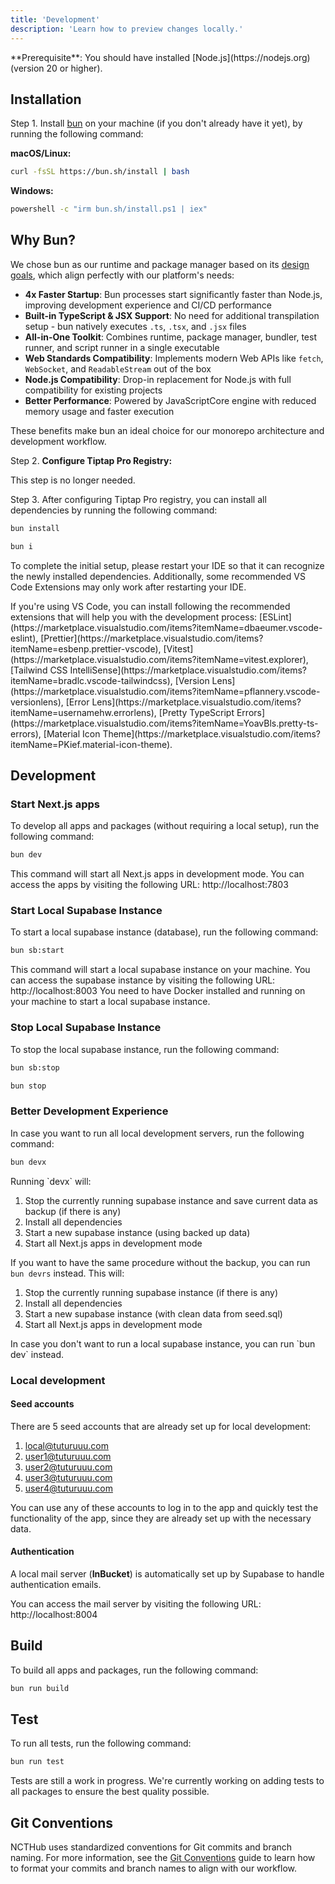 ```yaml
---
title: 'Development'
description: 'Learn how to preview changes locally.'
---
```


<Info>
  **Prerequisite**: You should have installed [Node.js](https://nodejs.org)
  (version 20 or higher).
</Info>

## Installation

Step 1. Install [bun](https://bun.sh/docs/installation) on your machine (if you don't already have it yet), by running the following command:

**macOS/Linux:**

```bash
curl -fsSL https://bun.sh/install | bash
```

**Windows:**

```bash
powershell -c "irm bun.sh/install.ps1 | iex"
```

## Why Bun?

We chose bun as our runtime and package manager based on its [design goals](https://bun.sh/docs#design-goals), which align perfectly with our platform's needs:

- **4x Faster Startup**: Bun processes start significantly faster than Node.js, improving development experience and CI/CD performance
- **Built-in TypeScript & JSX Support**: No need for additional transpilation setup - bun natively executes `.ts`, `.tsx`, and `.jsx` files
- **All-in-One Toolkit**: Combines runtime, package manager, bundler, test runner, and script runner in a single executable
- **Web Standards Compatibility**: Implements modern Web APIs like `fetch`, `WebSocket`, and `ReadableStream` out of the box
- **Node.js Compatibility**: Drop-in replacement for Node.js with full compatibility for existing projects
- **Better Performance**: Powered by JavaScriptCore engine with reduced memory usage and faster execution

These benefits make bun an ideal choice for our monorepo architecture and development workflow.

Step 2. **Configure Tiptap Pro Registry:**

<Warning>This step is no longer needed.</Warning>

Step 3. After configuring Tiptap Pro registry, you can install all dependencies by running the following command:

<CodeGroup>

```bash standard
bun install
```

```bash short-hand
bun i
```

</CodeGroup>

To complete the initial setup, please restart your IDE so that it can recognize the newly installed dependencies. Additionally, some recommended VS Code Extensions may only work after restarting your IDE.

<Tip>
  If you're using VS Code, you can install following the recommended extensions
  that will help you with the development process:
  [ESLint](https://marketplace.visualstudio.com/items?itemName=dbaeumer.vscode-eslint),
  [Prettier](https://marketplace.visualstudio.com/items?itemName=esbenp.prettier-vscode),
  [Vitest](https://marketplace.visualstudio.com/items?itemName=vitest.explorer),
  [Tailwind CSS
  IntelliSense](https://marketplace.visualstudio.com/items?itemName=bradlc.vscode-tailwindcss),
  [Version
  Lens](https://marketplace.visualstudio.com/items?itemName=pflannery.vscode-versionlens),
  [Error
  Lens](https://marketplace.visualstudio.com/items?itemName=usernamehw.errorlens),
  [Pretty TypeScript
  Errors](https://marketplace.visualstudio.com/items?itemName=YoavBls.pretty-ts-errors),
  [Material Icon
  Theme](https://marketplace.visualstudio.com/items?itemName=PKief.material-icon-theme).
</Tip>

## Development

### Start Next.js apps

To develop all apps and packages (without requiring a local setup), run the following command:

```bash bun
bun dev
```

<Info>
  This command will start all Next.js apps in development mode. You can access
  the apps by visiting the following URL: http://localhost:7803
</Info>

### Start Local Supabase Instance

To start a local supabase instance (database), run the following command:

```bash bun
bun sb:start
```

<Info>
  This command will start a local supabase instance on your machine. You can
  access the supabase instance by visiting the following URL:
  http://localhost:8003
</Info>

<Warning>
  You need to have Docker installed and running on your machine to start a local
  supabase instance.
</Warning>

### Stop Local Supabase Instance

To stop the local supabase instance, run the following command:

<CodeGroup>

```bash standard
bun sb:stop
```

```bash short-hand
bun stop
```

</CodeGroup>

### Better Development Experience

In case you want to run all local development servers, run the following command:

```bash bun
bun devx
```

<Info>
Running `devx` will:

1. Stop the currently running supabase instance and save current data as backup (if there is any)
2. Install all dependencies
3. Start a new supabase instance (using backed up data)
4. Start all Next.js apps in development mode

If you want to have the same procedure without the backup, you can run `bun devrs` instead. This will:

1. Stop the currently running supabase instance (if there is any)
2. Install all dependencies
3. Start a new supabase instance (with clean data from seed.sql)
4. Start all Next.js apps in development mode

</Info>

<Tip>
  In case you don't want to run a local supabase instance, you can run `bun dev`
  instead.
</Tip>

### Local development

#### Seed accounts

There are 5 seed accounts that are already set up for local development:

1. [local@tuturuuu.com](mailto:local@tuturuuu.com)
2. [user1@tuturuuu.com](mailto:user1@tuturuuu.com)
3. [user2@tuturuuu.com](mailto:user2@tuturuuu.com)
4. [user3@tuturuuu.com](mailto:user3@tuturuuu.com)
5. [user4@tuturuuu.com](mailto:user4@tuturuuu.com)

You can use any of these accounts to log in to the app and quickly test the functionality of the app, since they are already set up with the necessary data.

#### Authentication

A local mail server (**InBucket**) is automatically set up by Supabase to handle authentication emails.

<Info>
  You can access the mail server by visiting the following URL:
  http://localhost:8004
</Info>

## Build

To build all apps and packages, run the following command:

```bash bun
bun run build
```

## Test

To run all tests, run the following command:

```bash bun
bun run test
```

<Warning>
  
Tests are still a work in progress. We're currently working on adding tests to all packages to ensure the best quality possible.

</Warning>

## Git Conventions

NCTHub uses standardized conventions for Git commits and branch naming. For more information, see the [Git Conventions](/git-conventions) guide to learn how to format your commits and branch names to align with our workflow.
